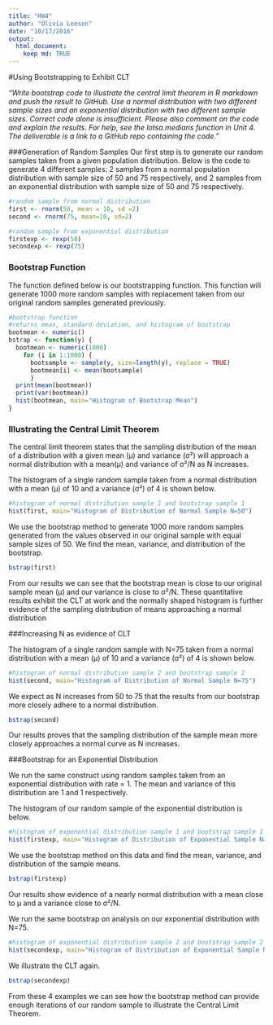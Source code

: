 ```yaml
---
title: "HW4"
author: "Olivia Leeson"
date: "10/17/2016"
output: 
  html_document:
    keep md: TRUE
---
```


#Using Bootstrapping to Exhibit CLT

*"Write bootstrap code to illustrate the central limit theorem in R markdown and push the result to GitHub. Use a normal distribution with two different sample sizes and an exponential distribution with two different sample sizes. Correct code alone is insufficient. Please also comment on the code and explain the results. For help, see the lotsa.medians function in Unit 4. The deliverable is a link to a GitHub repo containing the code."*

###Generation of Random Samples
Our first step is to generate our random samples taken from a given population distribution. Below is the code to generate 4 different samples: 2 samples from a normal population distribution with sample size of 50 and 75 respectively, and 2 samples from an exponential distribution with sample size of 50 and 75 respectively. 

```r
#random sample from normal distribution
first <- rnorm(50, mean = 10, sd =2)
second <- rnorm(75, mean=10, sd=2)

#random sample from exponential distribution
firstexp <- rexp(50)
secondexp <- rexp(75)
```

### Bootstrap Function

The function defined below is our bootstrapping function. This function will generate 1000 more random samples with replacement taken from our original random samples generated previously.  

```r
#bootstrap function
#returns mean, standard deviation, and histogram of bootstrap
bootmean <- numeric()
bstrap <- function(y) {
  bootmean <- numeric(1000)
    for (i in 1:1000) {
      bootsample <- sample(y, size=length(y), replace = TRUE)
      bootmean[i] <- mean(bootsample)
      }
  print(mean(bootmean))
  print(var(bootmean))
  hist(bootmean, main="Histogram of Bootstrap Mean")
}

```
### Illustrating the Central Limit Theorem 

The central limit theorem states that the sampling distribution of the mean of a distribution with a given mean (μ) and variance (σ²) will approach a normal distribution with a mean(μ) and variance of σ²/N as N increases. 

The histogram of a single random sample taken from a normal distribution with a mean (μ) of 10 and a variance (σ²) of 4 is shown below. 
```r
#histogram of normal distribution sample 1 and bootstrap sample 1
hist(first, main="Histogram of Distribution of Normal Sample N=50")
``` 

We use the bootstrap method to generate 1000 more random samples generated from the values observed in our original sample with equal sample sizes of 50. We find the mean, variance, and distribution of the bootstrap.
```r
bstrap(first)
```
From our results we can see that the bootstrap mean is close to our original sample mean (μ) and our variance is close to σ²/N. These quantitative results exhibit the CLT at work and the normally shaped histogram is further evidence of the sampling distribution of means approaching a normal distribution



###Increasing N as evidence of CLT

The histogram of a single random sample with N=75 taken from a normal distribution with a mean (μ) of 10 and a variance (σ²) of 4 is shown below. 
```r

#histogram of normal distribution sample 2 and bootstrap sample 2
hist(second, main="Histogram of Distribution of Normal Sample N=75")

```

We expect as N increases from 50 to 75 that the results from our bootstrap more closely adhere to a normal distribution. 

```r
bstrap(second)

```

Our results proves that the sampling distribution of the sample mean more closely approaches a normal curve as N increases.  




###Bootstrap for an Exponential Distribution

We run the same construct using random samples taken from an exponential distribution with rate = 1. The mean and variance of this distribution are 1 and 1 respectively. 

The histogram of our random sample of the exponential distribution is below. 
```r

#histogram of exponential distribution sample 1 and bootstrap sample 1
hist(firstexp, main="Histogram of Distribution of Exponential Sample N=50")
``` 

We use the bootstrap method on this data and find the mean, variance, and distribution of the sample means. 

```r
bstrap(firstexp)
```

Our results show evidence of a nearly normal distribution with a mean close to μ and a variance close to σ²/N.


We run the same bootstrap on analysis on our exponential distribution with N=75. 
```r
#histogram of exponential distribution sample 2 and bootstrap sample 2
hist(secondexp, main="Histogram of Distribution of Exponential Sample N=75")
```

We illustrate the CLT again. 
```r
bstrap(secondexp)
```

From these 4 examples we can see how the bootstrap method can provide enough iterations of our random sample to illustrate the Central Limit Theorem.

